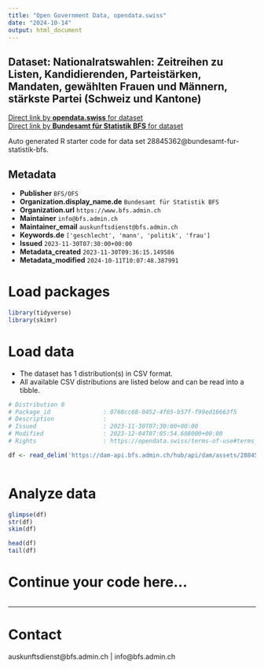 ```yaml
---
title: "Open Government Data, opendata.swiss"
date: "2024-10-14"
output: html_document
---
```


## Dataset: Nationalratswahlen: Zeitreihen zu Listen, Kandidierenden, Parteistärken, Mandaten, gewählten Frauen und Männern, stärkste Partei (Schweiz und Kantone)



[Direct link by **opendata.swiss** for dataset](https://opendata.swiss/de/dataset/nationalratswahlen-zeitreihen-zu-listen-kandidierenden-parteistarken-mandaten-gewahlten-frauen-)<br>
[Direct link by **Bundesamt für Statistik BFS** for dataset](https://www.bfs.admin.ch/asset/de/sd-t-17.02-NRW2023-zeitreihen-parteien)

Auto generated R starter code for data set 28845362@bundesamt-fur-statistik-bfs.

## Metadata

- **Publisher** `BFS/OFS`
- **Organization.display_name.de** `Bundesamt für Statistik BFS`
- **Organization.url** `https://www.bfs.admin.ch`
- **Maintainer** `info@bfs.admin.ch`
- **Maintainer_email** `auskunftsdienst@bfs.admin.ch`
- **Keywords.de** `['geschlecht', 'mann', 'politik', 'frau']`
- **Issued** `2023-11-30T07:30:00+00:00`
- **Metadata_created** `2023-11-30T09:36:15.149586`
- **Metadata_modified** `2024-10-11T10:07:48.387991`


# Load packages

```r

library(tidyverse)
library(skimr)

```

# Load data

-   The dataset has 1 distribution(s) in CSV format.
-   All available CSV distributions are listed below and can be read into a tibble.

```r

# Distribution 0
# Package_id               : 0768cc68-0452-4f65-b57f-f99ed16663f5
# Description              : 
# Issued                   : 2023-11-30T07:30:00+00:00
# Modified                 : 2023-12-04T07:05:54.608000+00:00
# Rights                   : https://opendata.swiss/terms-of-use#terms_by_ask

df <- read_delim('https://dam-api.bfs.admin.ch/hub/api/dam/assets/28845369/appendix')



```

# Analyze data

```r

glimpse(df)
str(df)
skim(df)

head(df)
tail(df)

```

# Continue your code here...

```r

```

------------------------------------------------------------------------

# Contact

auskunftsdienst@bfs.admin.ch | info@bfs.admin.ch
